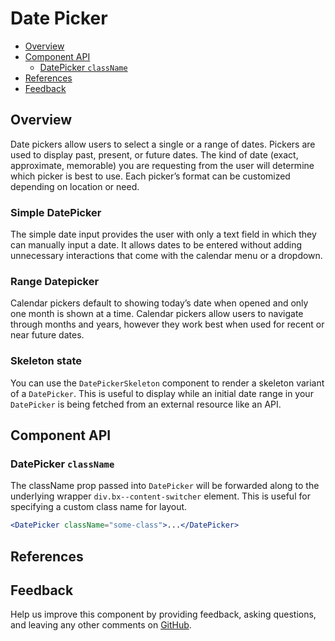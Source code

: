 
# Date Picker

<!-- START doctoc generated TOC please keep comment here to allow auto update -->
<!-- DON'T EDIT THIS SECTION, INSTEAD RE-RUN doctoc TO UPDATE -->

- [Overview](#overview)
- [Component API](#component-api)
  - [DatePicker `className`](#datepicker-classname)
- [References](#references)
- [Feedback](#feedback)

<!-- END doctoc generated TOC please keep comment here to allow auto update -->

## Overview

Date pickers allow users to select a single or a range of dates. Pickers are
used to display past, present, or future dates. The kind of date (exact,
approximate, memorable) you are requesting from the user will determine which
picker is best to use. Each picker’s format can be customized depending on
location or need.

### Simple DatePicker

The simple date input provides the user with only a text field in which they can
manually input a date. It allows dates to be entered without adding unnecessary
interactions that come with the calendar menu or a dropdown.

<Preview>
  <Story id="datepicker--simple" />
</Preview>

### Range Datepicker

Calendar pickers default to showing today’s date when opened and only one month
is shown at a time. Calendar pickers allow users to navigate through months and
years, however they work best when used for recent or near future dates.

<Preview>
  <Story id="datepicker--single" />
  <Story id="datepicker--range" />
</Preview>

### Skeleton state

You can use the `DatePickerSkeleton` component to render a skeleton variant of a
`DatePicker`. This is useful to display while an initial date range in your
`DatePicker` is being fetched from an external resource like an API.

<Preview>
  <Story id="datepicker--skeleton" />
</Preview>

## Component API

<Props />

### DatePicker `className`

The className prop passed into `DatePicker` will be forwarded along to the
underlying wrapper `div.bx--content-switcher` element. This is useful for
specifying a custom class name for layout.

```jsx
<DatePicker className="some-class">...</DatePicker>
```

## References

## Feedback

Help us improve this component by providing feedback, asking questions, and
leaving any other comments on
[GitHub](https://github.com/carbon-design-system/carbon/edit/master/packages/react/src/components/DatePicker/DatePicker.mdx).
